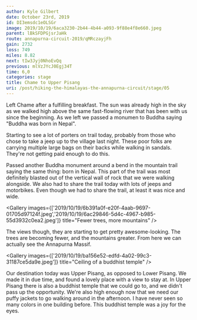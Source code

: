 ```yaml
---
author: Kyle Gilbert
date: October 23rd, 2019
id: DI3emsdc1eOLSGr
image: 2019/10/19/6aca3230-2b44-4b44-a093-9f88e4f8e660.jpeg
parent: lBkSFDPGjsrJaHk
route: annapurna-circuit-2019/qMRczayjFh
gain: 2732
loss: 749
miles: 8.82
next: tIw3Jyj0NhoEvQq
previous: mlVzJYcJ0Egj34T
time: 6,0
categories: stage
title: Chame to Upper Pisang
uri: /post/hiking-the-himalayas-the-annapurna-circuit/stage/05
---
```


<Stats />

<Route />

Left Chame after a fulfilling breakfast. The sun was already high in the sky as
we walked high above the same fast-flowing river that has been with us since the
beginning. As we left we passed a monumen to Buddha saying "Buddha was born in
Nepal".

Starting to see a lot of porters on trail today, probably from those who chose
to take a jeep up to the village last night. These poor folks are carrying
multiple large bags on their backs while walking in sandals. They're not getting
paid enough to do this.

Passed another Buddha monument around a bend in the mountain trail saying the
same thing: born in Nepal. This part of the trail was most definitely blasted
out of the vertical wall of rock that we were walking alongside. We also had to
share the trail today with lots of jeeps and motorbikes. Even though we had to
share the trail, at least it was nice and wide.

<Gallery images={['2019/10/19/6b391a0f-e20f-4aab-9697-01705d97124f.jpeg','2019/10/19/6ac29846-5d4c-4967-b985-55d3932c0ea2.jpeg']} title="Fewer trees, more mountains" />

The views though, they are starting to get pretty awesome-looking. The trees are
becoming fewer, and the mountains greater. From here we can actually see the
Annapurna Massif.

<Gallery images={['2019/10/19/ba156e52-edfd-4a02-99c3-31187ce5da9e.jpeg']} title="Ceiling of a buddhist temple" />

Our destination today was Upper Pisang, as opposed to Lower Pisang. We made it
in due time, and found a lovely place with a view to stay at. In Upper Pisang
there is also a buddhist temple that we could go to, and we didn't pass up
the opportunity. We're also high enough now that we need our puffy jackets to
go walking around in the afternoon. I have never seen so many colors in one
building before. This buddhist temple was a joy for the eyes.

